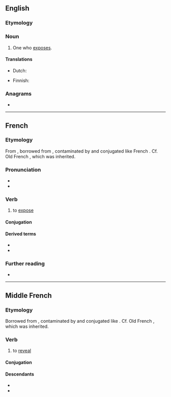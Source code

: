 ==English==

===Etymology===
{{suffix|en|expose|er}}

===Noun===
{{en-noun}}

# One who [[expose]]s.

====Translations====
{{trans-top|one who exposes}}
* Dutch: {{t|nl|tentoonsteller|m}}
{{trans-mid}}
* Finnish: {{t+|fi|paljastaja}}
{{trans-bottom}}

===Anagrams===
* {{anagrams|en|a=eeoprsx|peroxes}}

----

==French==

===Etymology===
From {{inh|fr|frm|exposer}}, borrowed from {{bor|fr|la|expono|expōnō, expōnere}}, contaminated by and conjugated like French {{m|fr|poser}}. Cf. Old French {{m|fro|espondre}}, which was inherited.

===Pronunciation===
* {{fr-IPA}}
* {{audio|fr|Fr-exposer.ogg|Audio}}

===Verb===
{{fr-verb}}

# to [[expose]]

====Conjugation====
{{fr-conj-auto}}

====Derived terms====
* {{l|fr|sous-exposer}}
* {{l|fr|exposition}}

===Further reading===
* {{R:TLFi}}

----

==Middle French==

===Etymology===
Borrowed from {{bor|frm|la|expono|expōnō, expōnere}}, contaminated by and conjugated like {{m|frm|poser}}. Cf. Old French {{m|fro|espondre}}, which was inherited.

===Verb===
{{head|frm|verb}}

# to [[reveal]]

====Conjugation====
{{frm-conj-er|expos}}

====Descendants====
* {{desc|en|expose}}
* {{desc|fr|exposer}}